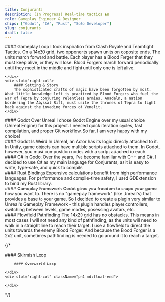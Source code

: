 ```yaml
---
title: Conjurants
description: (In Progress) Real-time tactics ♞♜
role: Gameplay Engineer & Designer
chips: ["Godot", "C#", "Rust", "Solo Developer"]
slug: conjurants
draft: false
---
```



<TwoColumn>
    <div slot="left-col">
        #### Gameplay Loop
        I took inspiration from Clash Royale and Teamfight Tactics. On a 14x20 grid, two opponents spawn units on opposite ends. The units march forward and battle. Each player has a Blood Forger that they must keep alive, or they will lose. Blood Forgers march forward periodically until they meet in the middle and fight until only one is left alive.
        
    </div>
    <div slot="right-col">
        #### Setting & Story
        The sophisticated crafts of magic have been forgotten by most. What little knowledge left is practiced by Blood Forgers who fuel the war of Tepra by conjuring relentless armies. Anadeln, a nation bordering the Abyssal Rift, must unite the thrones of Tepra to fight back against the invading forces of Venelit.
    </div>
</TwoColumn>

<TwoColumn>
    <div slot="left-col">
        #### Godot Over Unreal
        I chose Godot Engine over my usual choice (Unreal Engine) for this project. I needed quick iteration cycles, fast compilation, and proper Git workflow. So far, I am very happy with my choice!
    </div>
    <div slot="right-col">
        #### Godot Is Weird
        In Unreal, an Actor has its logic directly attached to it. In Unity, game objects can have multiple scripts attached to them. In Godot, however, you must composition nodes with a script attached to each.
    </div>
</TwoColumn>

<TwoColumn>
    <div slot="left-col">
        #### C# in Godot
        Over the years, I've become familiar with C++ and C#. I decided to use C# as my main language for Conjurants, as it is easy to write, type-safe, and quick to compile.
    </div>
    <div slot="right-col">
        #### Rust Bindings
        Expensive calculations benefit from high performance languages. For performance and compile-time safety, I used GDExtension to bind my Rust library.
    </div>
</TwoColumn>

<TwoColumn>
    <div slot="left-col">
        #### Gameplay Framework
        Godot gives you freedom to shape your game how you want to. There is no "gameplay framework" (like Unreal's) that provides a base to your game. So I decided to create a plugin very similar to Unreal's Gameplay Framework - this plugin handles player controllers, switching between levels, game modes, posessing avatars, etc.
    </div>
    <div slot="right-col">
        #### Flowfield Pathfinding
        The 14x20 grid has no obstacles. This means in most cases I will not need any kind of pathfinding, as the units will need to walk in a straight line to reach their target. I use a flowfield to direct the units towards the enemy Blood Forger. And because the Blood Forger is a 2x2 unit, sometimes pathfinding is needed to go around it to reach a target.
    </div>
</TwoColumn>

{/* <TwoColumn>
    <div slot="left-col">
        #### Skirmish Loop


        #### Overworld Loop
        
    </div>
    <div slot="right-col" className="p-4 md:float-end">

    </div>
</TwoColumn> */}


<div class="pt-4">
    <a target="_blank" rel="noopener noreferrer" href=""></a>
</div>